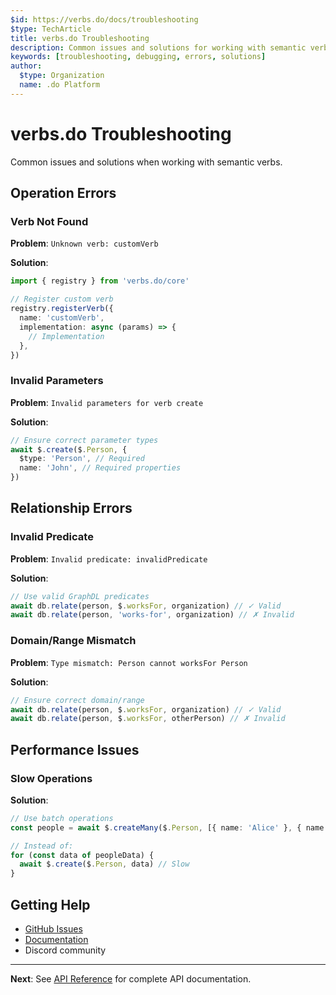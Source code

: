 ```yaml
---
$id: https://verbs.do/docs/troubleshooting
$type: TechArticle
title: verbs.do Troubleshooting
description: Common issues and solutions for working with semantic verbs
keywords: [troubleshooting, debugging, errors, solutions]
author:
  $type: Organization
  name: .do Platform
---
```


# verbs.do Troubleshooting

Common issues and solutions when working with semantic verbs.

## Operation Errors

### Verb Not Found

**Problem**: `Unknown verb: customVerb`

**Solution**:

```typescript
import { registry } from 'verbs.do/core'

// Register custom verb
registry.registerVerb({
  name: 'customVerb',
  implementation: async (params) => {
    // Implementation
  },
})
```

### Invalid Parameters

**Problem**: `Invalid parameters for verb create`

**Solution**:

```typescript
// Ensure correct parameter types
await $.create($.Person, {
  $type: 'Person', // Required
  name: 'John', // Required properties
})
```

## Relationship Errors

### Invalid Predicate

**Problem**: `Invalid predicate: invalidPredicate`

**Solution**:

```typescript
// Use valid GraphDL predicates
await db.relate(person, $.worksFor, organization) // ✓ Valid
await db.relate(person, 'works-for', organization) // ✗ Invalid
```

### Domain/Range Mismatch

**Problem**: `Type mismatch: Person cannot worksFor Person`

**Solution**:

```typescript
// Ensure correct domain/range
await db.relate(person, $.worksFor, organization) // ✓ Valid
await db.relate(person, $.worksFor, otherPerson) // ✗ Invalid
```

## Performance Issues

### Slow Operations

**Solution**:

```typescript
// Use batch operations
const people = await $.createMany($.Person, [{ name: 'Alice' }, { name: 'Bob' }, { name: 'Carol' }])

// Instead of:
for (const data of peopleData) {
  await $.create($.Person, data) // Slow
}
```

## Getting Help

- [GitHub Issues](https://github.com/dot-do/ai/issues)
- [Documentation](https://verbs.do)
- Discord community

---

**Next**: See [API Reference](../api/reference) for complete API documentation.
